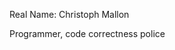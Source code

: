 {{en/Archive/Community/Infobox Developer|
realname=Christoph Mallon|
birthyear=Unkown|
codingspec=Code correctness police/Programmer|
currentstat=Active|
website=Unknown|
}}
Real Name: Christoph Mallon

Programmer, code correctness police
